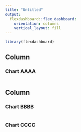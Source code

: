 ```yaml
---
title: "Untitled"
output: 
  flexdashboard::flex_dashboard:
    orientation: columns
    vertical_layout: fill
---
```


```r
library(flexdashboard)
```

Column {data-width=650}
-----------------------------------------------------------------------

### Chart AAAA

```r

```

Column {data-width=350}
-----------------------------------------------------------------------

### Chart BBBB

```r

```

### Chart CCCC

```r

```

